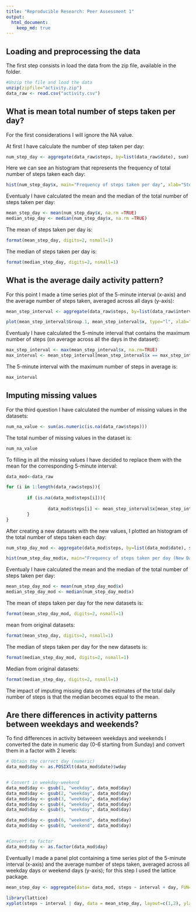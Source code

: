 ```yaml
---
title: "Reproducible Research: Peer Assessment 1"
output: 
  html_document:
    keep_md: true
---
```






## Loading and preprocessing the data

The first step consists in load the data from the zip file, available in the folder.

```r
#Unzip the file and load the data
unzip(zipfile="activity.zip")
data_raw <- read.csv("activity.csv")

```



## What is mean total number of steps taken per day?

For the first considerations I will ignore the NA value.

At first I have calculate the number of step taken per day:

```r

num_step_day <- aggregate(data_raw$steps, by=list(data_raw$date), sum)

```


Here we can see an histogram that represents the frequency of total number of steps taken each day:

```r

hist(num_step_day$x, main="Frequency of steps taken per day", xlab="Steps per day", breaks=10)

```


Eventualy I have calculated the mean and the median of the total number of steps taken per day:

```r

mean_step_day <- mean(num_step_day$x, na.rm =TRUE)
median_step_day <- median(num_step_day$x, na.rm =TRUE)

```

The mean of steps taken per day is: 
```r
format(mean_step_day, digits=2, nsmall=1)
```

The median of steps taken per day is: 
```r
format(median_step_day, digits=2, nsmall=1)
```



## What is the average daily activity pattern?

For this point I made a time series plot of the 5-minute interval (x-axis) and the average number of steps taken, averaged across all days (y-axis):

```r

mean_step_interval <- aggregate(data_raw$steps, by=list(data_raw$interval), FUN=mean, na.rm=TRUE) 

plot(mean_step_interval$Group.1, mean_step_interval$x, type="l", xlab="Intervals", ylab="Number of steps", main="Mean of steps during the day")

```


Eventualy I have calculated the 5-minute interval that contains the maximum number of steps (on average across all the days in the dataset):

```r
max_step_interval <- max(mean_step_interval$x, na.rm=TRUE)
max_interval <- mean_step_interval[mean_step_interval$x == max_step_interval, 1]
```

The 5-minute interval with the maximum number of steps in average is: 
```r
max_interval
```



## Imputing missing values


For the third question I have calculated the number of missing values in the datasets:
```r

num_na_value <- sum(as.numeric(is.na(data_raw$steps)))


```

The total number of missing values in the dataset is: 
```r
num_na_value
```

To filling in all the missing values I have decided to replace them with the mean for the corresponding 5-minute interval:
```r

data_mod<-data_raw

for (i in 1:length(data_raw$steps)){
        
        if (is.na(data_mod$steps[i])){
        
                data_mod$steps[i] <- mean_step_interval$x[mean_step_interval$Group.1 == as.numeric(data_mod$interval[i]) ]
        }
}
```


After creating a new datasets with the new values, I plotted an histogram of the total number of steps taken each day:
```r
num_step_day_mod <- aggregate(data_mod$steps, by=list(data_mod$date), sum)

hist(num_step_day_mod$x, main="Frequency of steps taken per day (New Datasets)", xlab="Steps per day", breaks=10)
```


Eventualy I have calculated the mean and the median of the total number of steps taken per day:
```r
mean_step_day_mod <- mean(num_step_day_mod$x)
median_step_day_mod <- median(num_step_day_mod$x)

```

The mean of steps taken per day for the new datasets is: 
```r
format(mean_step_day_mod, digits=2, nsmall=1)
```
mean from original datasets: 
```r
format(mean_step_day, digits=2, nsmall=1) 
```
The median of steps taken per day for the new datasets is: 
```r
format(median_step_day_mod, digits=2, nsmall=1)
```
Median from original datasets: 
```r
format(median_step_day, digits=2, nsmall=1)
```

The impact of imputing missing data on the estimates of the total daily number of steps is that the median becomes equal to the mean.


## Are there differences in activity patterns between weekdays and weekends?

To find differences in activity betweeen weekdays and weekends I converted the date in numeric day (0-6 starting from Sunday) and convert them in a factor with 2 levels:
```r
# Obtain the correct day (numeric)
data_mod$day <- as.POSIXlt(data_mod$date)$wday


# Convert in weekday-weekend
data_mod$day <- gsub(1, "weekday", data_mod$day)
data_mod$day <- gsub(2, "weekday", data_mod$day)
data_mod$day <- gsub(3, "weekday", data_mod$day)
data_mod$day <- gsub(4, "weekday", data_mod$day)
data_mod$day <- gsub(5, "weekday", data_mod$day)

data_mod$day <- gsub(6, "weekend", data_mod$day)
data_mod$day <- gsub(0, "weekend", data_mod$day)


#Convert to factor
data_mod$day <- as.factor(data_mod$day)

```



Eventually I made a panel plot containing a time series plot of the 5-minute interval (x-axis) and the average number of steps taken, averaged across all weekday days or weekend days (y-axis); for this step I used the lattice package.
```r
mean_step_day <- aggregate(data= data_mod, steps ~ interval + day, FUN=mean)

library(lattice)
xyplot(steps ~ interval | day, data = mean_step_day, layout=c(1,2), ylab="Number of steps", xlab="Interval", type = "l")

```










